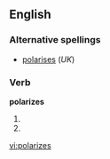 ==English==

===Alternative spellings===
*[[polarises]] (''UK'')

===Verb===
'''polarizes'''

# {{third-person singular of|[[polarize]]}}
# {{alternative spelling of|polarises}}

[[vi:polarizes]]
